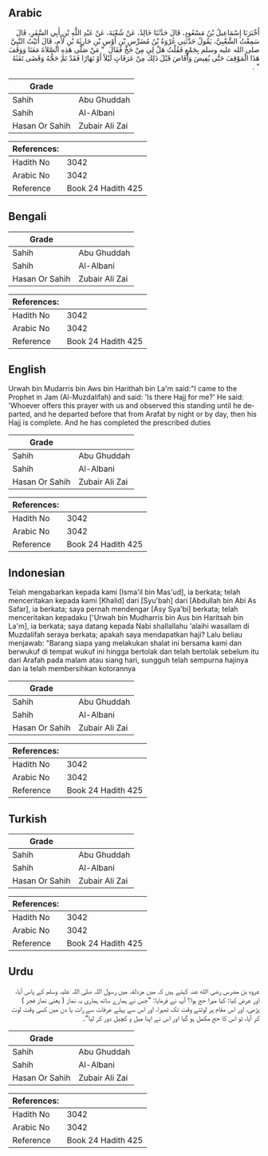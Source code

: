 ## Arabic


<div dir="rtl" lang="ar" style={{fontSize:'larger',backgroundColor:'#f8f9fa',padding:20}}>
أَخْبَرَنَا إِسْمَاعِيلُ بْنُ مَسْعُودٍ، قَالَ حَدَّثَنَا خَالِدٌ، عَنْ شُعْبَةَ، عَنْ عَبْدِ اللَّهِ بْنِ أَبِي السَّفَرِ، قَالَ سَمِعْتُ الشَّعْبِيَّ، يَقُولُ حَدَّثَنِي عُرْوَةُ بْنُ مُضَرِّسِ بْنِ أَوْسِ بْنِ حَارِثَةَ بْنِ لأْمٍ، قَالَ أَتَيْتُ النَّبِيَّ صلى الله عليه وسلم بِجَمْعٍ فَقُلْتُ هَلْ لِي مِنْ حَجٍّ فَقَالَ ‏ "‏ مَنْ صَلَّى هَذِهِ الصَّلاَةَ مَعَنَا وَوَقَفَ هَذَا الْمَوْقِفَ حَتَّى يُفِيضَ وَأَفَاضَ قَبْلَ ذَلِكَ مِنْ عَرَفَاتٍ لَيْلاً أَوْ نَهَارًا فَقَدْ تَمَّ حَجُّهُ وَقَضَى تَفَثَهُ ‏"‏ ‏.‏
</div>
<div style={{backgroundColor:'#f8f9fa',padding:20, marginBottom: 10}}><table> <thead> <tr> <th>Grade</th> <th></th> </tr> </thead> <tbody> <tr><td>Sahih</td><td>Abu Ghuddah</td></tr><tr><td>Sahih</td><td>Al-Albani</td></tr><tr><td>Hasan Or Sahih</td><td>Zubair Ali Zai</td></tr></tbody></table><table> <thead> <tr> <th>References:</th> <th></th> </tr> </thead> <tbody><tr><td>Hadith No</td><td>3042</td></tr><tr><td>Arabic No</td><td>3042</td></tr><tr><td>Reference</td><td>Book 24 Hadith 425</td></tr></tbody></table></div>

## Bengali


<div dir="ltr" lang="bn" style={{fontSize:'larger',backgroundColor:'#f8f9fa',padding:20}}>

</div>
<div style={{backgroundColor:'#f8f9fa',padding:20, marginBottom: 10}}><table> <thead> <tr> <th>Grade</th> <th></th> </tr> </thead> <tbody> <tr><td>Sahih</td><td>Abu Ghuddah</td></tr><tr><td>Sahih</td><td>Al-Albani</td></tr><tr><td>Hasan Or Sahih</td><td>Zubair Ali Zai</td></tr></tbody></table><table> <thead> <tr> <th>References:</th> <th></th> </tr> </thead> <tbody><tr><td>Hadith No</td><td>3042</td></tr><tr><td>Arabic No</td><td>3042</td></tr><tr><td>Reference</td><td>Book 24 Hadith 425</td></tr></tbody></table></div>

## English


<div dir="ltr" lang="en" style={{fontSize:'larger',backgroundColor:'#f8f9fa',padding:20}}>
Urwah bin Mudarris bin Aws bin Harithah bin La'm said:"I came to the Prophet in Jam (Al-Muzdalifah) and said: 'Is there Hajj for me?' He said: 'Whoever offers this prayer with us and observed this standing until he departed, and he departed before that from Arafat by night or by day, then his Hajj is complete. And he has completed the prescribed duties
</div>
<div style={{backgroundColor:'#f8f9fa',padding:20, marginBottom: 10}}><table> <thead> <tr> <th>Grade</th> <th></th> </tr> </thead> <tbody> <tr><td>Sahih</td><td>Abu Ghuddah</td></tr><tr><td>Sahih</td><td>Al-Albani</td></tr><tr><td>Hasan Or Sahih</td><td>Zubair Ali Zai</td></tr></tbody></table><table> <thead> <tr> <th>References:</th> <th></th> </tr> </thead> <tbody><tr><td>Hadith No</td><td>3042</td></tr><tr><td>Arabic No</td><td>3042</td></tr><tr><td>Reference</td><td>Book 24 Hadith 425</td></tr></tbody></table></div>

## Indonesian


<div dir="ltr" lang="id" style={{fontSize:'larger',backgroundColor:'#f8f9fa',padding:20}}>
Telah mengabarkan kepada kami [Isma'il bin Mas'ud], ia berkata; telah menceritakan kepada kami [Khalid] dari [Syu'bah] dari [Abdullah bin Abi As Safar], ia berkata; saya pernah mendengar [Asy Sya'bi] berkata; telah menceritakan kepadaku ['Urwah bin Mudharris bin Aus bin Haritsah bin La'm], ia berkata; saya datang kepada Nabi shallallahu 'alaihi wasallam di Muzdalifah seraya berkata; apakah saya mendapatkan haji? Lalu beliau menjawab: "Barang siapa yang melakukan shalat ini bersama kami dan berwukuf di tempat wukuf ini hingga bertolak dan telah bertolak sebelum itu dari Arafah pada malam atau siang hari, sungguh telah sempurna hajinya dan ia telah membersihkan kotorannya
</div>
<div style={{backgroundColor:'#f8f9fa',padding:20, marginBottom: 10}}><table> <thead> <tr> <th>Grade</th> <th></th> </tr> </thead> <tbody> <tr><td>Sahih</td><td>Abu Ghuddah</td></tr><tr><td>Sahih</td><td>Al-Albani</td></tr><tr><td>Hasan Or Sahih</td><td>Zubair Ali Zai</td></tr></tbody></table><table> <thead> <tr> <th>References:</th> <th></th> </tr> </thead> <tbody><tr><td>Hadith No</td><td>3042</td></tr><tr><td>Arabic No</td><td>3042</td></tr><tr><td>Reference</td><td>Book 24 Hadith 425</td></tr></tbody></table></div>

## Turkish


<div dir="ltr" lang="tr" style={{fontSize:'larger',backgroundColor:'#f8f9fa',padding:20}}>

</div>
<div style={{backgroundColor:'#f8f9fa',padding:20, marginBottom: 10}}><table> <thead> <tr> <th>Grade</th> <th></th> </tr> </thead> <tbody> <tr><td>Sahih</td><td>Abu Ghuddah</td></tr><tr><td>Sahih</td><td>Al-Albani</td></tr><tr><td>Hasan Or Sahih</td><td>Zubair Ali Zai</td></tr></tbody></table><table> <thead> <tr> <th>References:</th> <th></th> </tr> </thead> <tbody><tr><td>Hadith No</td><td>3042</td></tr><tr><td>Arabic No</td><td>3042</td></tr><tr><td>Reference</td><td>Book 24 Hadith 425</td></tr></tbody></table></div>

## Urdu


<div dir="rtl" lang="ur" style={{fontSize:'larger',backgroundColor:'#f8f9fa',padding:20}}>
عروہ بن مضرس رضی الله عنہ کہتے ہیں کہ میں مزدلفہ میں رسول اللہ صلی اللہ علیہ وسلم کے پاس آیا، اور عرض کیا: کیا میرا حج ہوا؟ آپ نے فرمایا: ”جس نے ہمارے ساتھ ہماری یہ نماز ( یعنی نماز فجر ) پڑھی، اور اس مقام پر لوٹتے وقت تک ٹھہرا، اور اس سے پہلے عرفات سے رات یا دن میں کسی وقت لوٹ کر آیا، تو اس کا حج مکمل ہو گیا اور اس نے اپنا میل و کچیل دور کر لیا“۔
</div>
<div style={{backgroundColor:'#f8f9fa',padding:20, marginBottom: 10}}><table> <thead> <tr> <th>Grade</th> <th></th> </tr> </thead> <tbody> <tr><td>Sahih</td><td>Abu Ghuddah</td></tr><tr><td>Sahih</td><td>Al-Albani</td></tr><tr><td>Hasan Or Sahih</td><td>Zubair Ali Zai</td></tr></tbody></table><table> <thead> <tr> <th>References:</th> <th></th> </tr> </thead> <tbody><tr><td>Hadith No</td><td>3042</td></tr><tr><td>Arabic No</td><td>3042</td></tr><tr><td>Reference</td><td>Book 24 Hadith 425</td></tr></tbody></table></div>